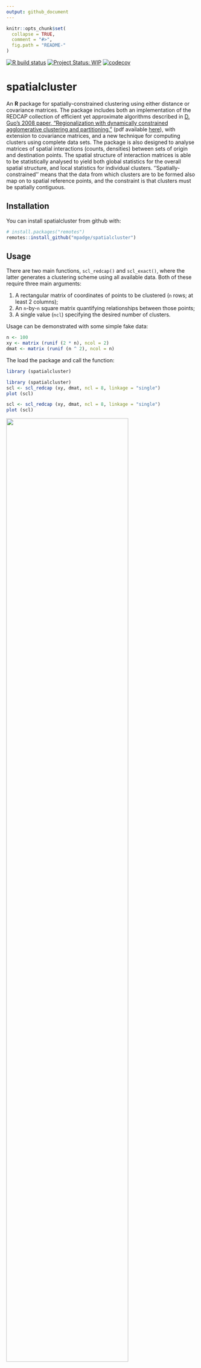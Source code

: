 ```yaml
---
output: github_document
---
```


<!-- README.md is generated from README.Rmd. Please edit that file -->

```r
knitr::opts_chunk$set(
  collapse = TRUE,
  comment = "#>",
  fig.path = "README-"
)
```

[![R build status](https://github.com/mpadge/spatialcluster/workflows/R-CMD-check/badge.svg)](https://github.com/mpadge/spatialcluster/actions?query=workflow%3AR-CMD-check)
[![Project Status: WIP](http://www.repostatus.org/badges/latest/wip.svg)](http://www.repostatus.org/#wip)
[![codecov](https://codecov.io/gh/mpadge/spatialcluster/branch/master/graph/badge.svg)](https://codecov.io/gh/mpadge/spatialcluster)

# spatialcluster

An **R** package for spatially-constrained clustering using either distance or
covariance matrices. The package includes both an implementation of the
REDCAP collection of efficient yet approximate algorithms described in [D. Guo's
2008 paper, "Regionalization with dynamically constrained agglomerative
clustering and
partitioning."](https://www.tandfonline.com/doi/abs/10.1080/13658810701674970)
(pdf available
[here](https://pdfs.semanticscholar.org/ead1/7df8aaa1aed0e433b3ae1ec1ec5c7e785b2b.pdf)),
with extension to covariance matrices, and a new technique for computing
clusters using complete data sets. The package is also designed to analyse
matrices of spatial interactions (counts, densities) between sets of origin and
destination points. The spatial structure of interaction matrices is able to be
statistically analysed to yield both global statistics for the overall spatial
structure, and local statistics for individual clusters.
''Spatially-constrained'' means that the data from which clusters are to be
formed also map on to spatial reference points, and the constraint is that
clusters must be spatially contiguous.


## Installation

You can install spatialcluster from github with:

```r
# install.packages("remotes")
remotes::install_github("mpadge/spatialcluster")
```

## Usage

There are two main functions, `scl_redcap()` and `scl_exact()`, where the latter
generates a clustering scheme using all available data. Both of these require
three main arguments:

1. A rectangular matrix of coordinates of points to be clustered (`n` rows; at
   least 2 columns);
2. An `n`-by-`n` square matrix quantifying relationships between those points;
3. A single value (`ncl`) specifying the desired number of clusters.

Usage can be demonstrated with some simple fake data:
```r
n <- 100
xy <- matrix (runif (2 * n), ncol = 2)
dmat <- matrix (runif (n ^ 2), ncol = n)
```
The load the package and call the function:
```r
library (spatialcluster)
```
```r
library (spatialcluster)
scl <- scl_redcap (xy, dmat, ncl = 8, linkage = "single")
plot (scl)
```

```r
scl <- scl_redcap (xy, dmat, ncl = 8, linkage = "single")
plot (scl)
```
<!-- ![](man/figures/README-plot-single-1.png) -->
<img src="man/figures/README-plot-single-1.png" width = "80%"/>

```r
scl <- scl_redcap (xy, dmat, ncl = 8, linkage = "average")
plot (scl)
```
<!-- ![](man/figures/README-plot-average-1.png) -->
<img src="man/figures/README-plot-average-1.png" width = "80%"/>

```r
scl <- scl_redcap (xy, dmat, ncl = 8, linkage = "complete")
plot (scl)
```
<!-- ![](man/figures/README-plot-complete-1.png) -->
<img src="man/figures/README-plot-complete-1.png" width = "80%"/>

```r
scl <- scl_full (xy, dmat, ncl = 8, linkage = "single")
plot (scl)
```
<!-- ![](man/figures/README-plot-fullsingle-1.png) -->
<img src="man/figures/README-plot-fullsingle-1.png" width = "80%"/>

```r
scl <- scl_full (xy, dmat, ncl = 8, linkage = "average")
plot (scl)
```
<!-- ![](man/figures/README-plot-fullaverage-1.png) -->
<img src="man/figures/README-plot-fullaverage-1.png" width = "80%"/>


This example illustrates the universal danger in all clustering algorithms: they
can not fail to produce results, even when the data fed to them are definitely
devoid of any information as in this example. Clustering algorithms should only
be applied to reflect a very specific hypothesis for why data should be
clustered in the first place; spatial clustering algorithms should only be
applied to reflect two very specific hypothesis for (i) why data should be
clustered at all, and  (ii) why those clusters should manifest a spatial
pattern.

